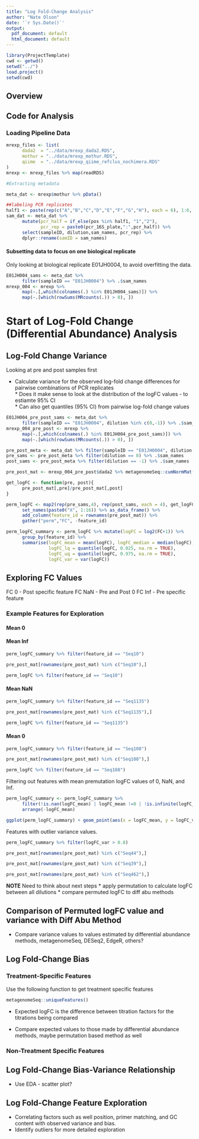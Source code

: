 ```yaml
---
title: "Log Fold-Change Analysis"
author: "Nate Olson"
date: '`r Sys.Date()`'
output:
  pdf_document: default
  html_document: default
---
```


```r
library(ProjectTemplate)
cwd <- getwd()
setwd("../")
load.project()
setwd(cwd)
```

## Overview

## Code for Analysis
### Loading Pipeline Data
```r
mrexp_files <- list(
      dada2  = "../data/mrexp_dada2.RDS",
      mothur = "../data/mrexp_mothur.RDS",
      qiime  = "../data/mrexp_qiime_refclus_nochimera.RDS"
)
mrexp <- mrexp_files %>% map(readRDS) 

#Extracting metadata

meta_dat <- mrexp$mothur %>% pData()

##labeling PCR replicates
half1 <- paste(rep(c("A","B","C","D","E","F","G","H"), each = 6), 1:6, sep = "_")
sam_dat <- meta_dat %>% 
      mutate(pcr_half = if_else(pos %in% half1, "1","2"),
             pcr_rep = paste0(pcr_16S_plate,":",pcr_half)) %>% 
      select(sampleID, dilution,sam_names, pcr_rep) %>% 
      dplyr::rename(samID = sam_names)
```



#### Subsetting data to focus on one biological replicate
Only looking at biological replicate E01JH0004, to avoid overfitting the data.

```r
E01JH004_sams <- meta_dat %>% 
      filter(sampleID == "E01JH0004") %>% .$sam_names
mrexp_004 <- mrexp %>% 
      map(~.[,which(colnames(.) %in% E01JH004_sams)]) %>% 
      map(~.[which(rowSums(MRcounts(.)) > 0), ])
```

# Start of Log-Fold Change (Differential Abundance) Analysis  

## Log-Fold Change Variance
Looking at pre and post samples first

* Calculate variance for the observed log-fold change differences for pairwise combinations of PCR replicates  
      * Does it make sense to look at the distribution of the logFC values - to estiamte 95% CI  
      * Can also get quantiles (95% CI) from pairwise log-fold change values  

```r
E01JH004_pre_post_sams <- meta_dat %>% 
      filter(sampleID == "E01JH0004", dilution %in% c(0,-1)) %>% .$sam_names
mrexp_004_pre_post <- mrexp %>% 
      map(~.[,which(colnames(.) %in% E01JH004_pre_post_sams)]) %>% 
      map(~.[which(rowSums(MRcounts(.)) > 0), ])
```

```r
pre_post_meta <- meta_dat %>% filter(sampleID == "E01JH0004", dilution %in% c(0,-1))
pre_sams <- pre_post_meta %>% filter(dilution == 0) %>% .$sam_names
post_sams <- pre_post_meta %>% filter(dilution == -1) %>% .$sam_names
```


```r
pre_post_mat <- mrexp_004_pre_post$dada2 %>% metagenomeSeq::cumNormMat()

get_logFC <- function(pre, post){
      pre_post_mat[,pre]/pre_post_mat[,post] 
}

perm_logFC <- map2(rep(pre_sams,4), rep(post_sams, each = 4), get_logFC) %>% 
      set_names(paste0("X", 1:16)) %>% as_data_frame() %>% 
      add_column(feature_id = rownames(pre_post_mat)) %>% 
      gather("perm","FC", -feature_id)
```

```r
perm_logFC_summary <- perm_logFC %>% mutate(logFC = log2(FC+1)) %>% 
      group_by(feature_id) %>%
      summarise(logFC_mean = mean(logFC), logFC_median = median(logFC), 
                logFC_lq = quantile(logFC, 0.025, na.rm = TRUE), 
                logFC_uq = quantile(logFC, 0.975, na.rm = TRUE),
                logFC_var = var(logFC))
```

## Exploring FC Values
FC 0 - Post specific feature
FC NaN - Pre and Post 0
FC Inf - Pre specific feature

### Example Features for Exploration 
#### Mean 0

#### Mean Inf
```r
perm_logFC_summary %>% filter(feature_id == "Seq10")
```


```r
pre_post_mat[rownames(pre_post_mat) %in% c("Seq10"),]
```

```r
perm_logFC %>% filter(feature_id == "Seq10")
```

#### Mean NaN
```r
perm_logFC_summary %>% filter(feature_id == "Seq1135")
```


```r
pre_post_mat[rownames(pre_post_mat) %in% c("Seq1135"),]
```

```r
perm_logFC %>% filter(feature_id == "Seq1135")
```

#### Mean 0 

```r
perm_logFC_summary %>% filter(feature_id == "Seq108")
```


```r
pre_post_mat[rownames(pre_post_mat) %in% c("Seq108"),]
```

```r
perm_logFC %>% filter(feature_id == "Seq108")
```

Filtering out features with mean premutation logFC values of 0, NaN, and Inf.
```r
perm_logFC_summary <- perm_logFC_summary %>% 
      filter(!is.nan(logFC_mean) | logFC_mean !=0 | !is.infinite(logFC_mean)) %>% 
      arrange(-logFC_mean)
```

```r
ggplot(perm_logFC_summary) + geom_point(aes(x = logFC_mean, y = logFC_var))
```


Features with outlier variance values.
```r
perm_logFC_summary %>% filter(logFC_var > 0.8)
```

```r
pre_post_mat[rownames(pre_post_mat) %in% c("Seq44"),]
```

```r
pre_post_mat[rownames(pre_post_mat) %in% c("Seq39"),]
```

```r
pre_post_mat[rownames(pre_post_mat) %in% c("Seq462"),]
```

__NOTE__ Need to think about next steps
* apply permutation to calculate logFC between all dilutions
* compare permuted logFC to diff abu methods

## Comparison of Permuted logFC value and variance with Diff Abu Method 

* Compare variance values to values estimated by differential abundance methods, metagenomeSeq, DESeq2, EdgeR, others?

## Log Fold-Change Bias 

### Treatment-Specific Features  
Use the following function to get treatment specific features
```r
metagenomeSeq::uniqueFeatures()
```

* Expected logFC is the difference between titration factors for the titrations being compared   


* Compare expected values to those made by differential abundance methods, maybe permutation based method as well  

### Non-Treatment Specific Features  


## Log Fold-Change Bias-Variance Relationship

* Use EDA - scatter plot?


## Log Fold-Change Feature Exploration

* Correlating factors such as well position, primer matching, and GC content with observed variance and bias.
* Identify outliers for more detailed exploration
